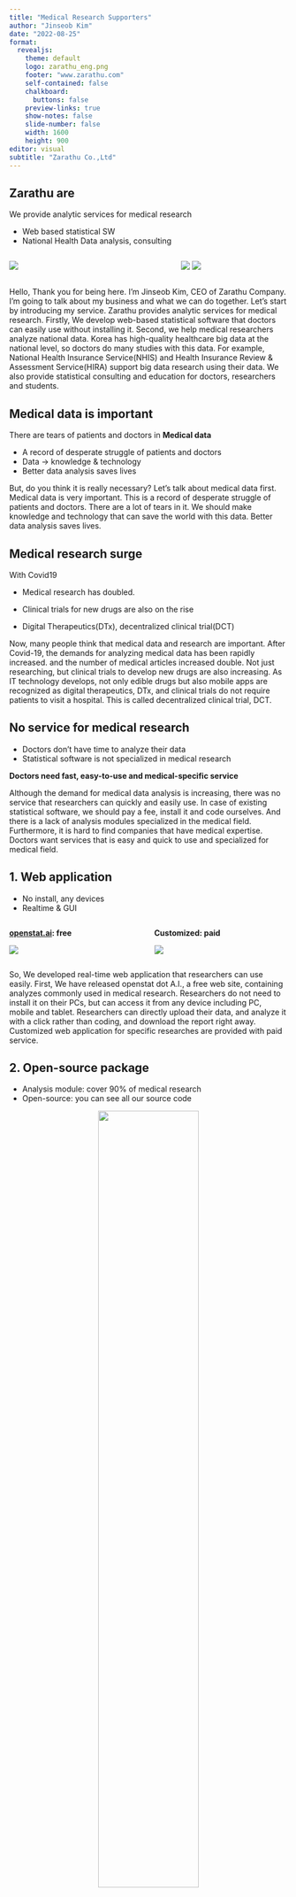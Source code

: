 ```yaml
---
title: "Medical Research Supporters"
author: "Jinseob Kim"
date: "2022-08-25"
format:
  revealjs: 
    theme: default
    logo: zarathu_eng.png
    footer: "www.zarathu.com"
    self-contained: false
    chalkboard: 
      buttons: false
    preview-links: true
    show-notes: false
    slide-number: false
    width: 1600
    height: 900
editor: visual
subtitle: "Zarathu Co.,Ltd"
---
```


## Zarathu are

We provide analytic services for medical research

-   Web based statistical SW
-   National Health Data analysis, consulting

::: columns
::: {.column width="60%"}
![](https://shinykorea.github.io/corona-activityrecord/d1.png)
:::

::: {.column width="40%"}
![](http://cdn.bosa.co.kr/news/photo/202009/2135109_169966_5652.jpg) ![](https://cdn.docdocdoc.co.kr/news/photo/201807/1057873_1117467_2355.jpg)
:::
:::

::: notes
Hello, Thank you for being here. I'm Jinseob Kim, CEO of Zarathu Company. I’m going to talk about my business and what we can do together. Let’s start by introducing my service. Zarathu provides analytic services for medical research. Firstly, We develop web-based statistical software that doctors can easily use without installing it. Second, we help medical researchers analyze national data. Korea has high-quality healthcare big data at the national level, so doctors do many studies with this data. For example, National Health Insurance Service(NHIS) and Health Insurance Review & Assessment Service(HIRA) support big data research using their data. We also provide statistical consulting and education for doctors, researchers and students.
:::

## Medical data is important

There are tears of patients and doctors in **Medical data**

-   A record of desperate struggle of patients and doctors
-   Data $\rightarrow$ knowledge & technology
-   Better data analysis saves lives

::: notes
But, do you think it is really necessary? Let’s talk about medical data first. Medical data is very important. This is a record of desperate struggle of patients and doctors. There are a lot of tears in it. We should make knowledge and technology that can save the world with this data. Better data analysis saves lives.
:::

## Medical research surge

With Covid19

-   Medical research has doubled.

-   Clinical trials for new drugs are also on the rise

-   Digital Therapeutics(DTx), decentralized clinical trial(DCT)

::: notes
Now, many people think that medical data and research are important. After Covid-19, the demands for analyzing medical data has been rapidly increased. and the number of medical articles increased double. Not just researching, but clinical trials to develop new drugs are also increasing. As IT technology develops, not only edible drugs but also mobile apps are recognized as digital therapeutics, DTx, and clinical trials do not require patients to visit a hospital. This is called decentralized clinical trial, DCT.
:::

## No service for medical research

-   Doctors don't have time to analyze their data
-   Statistical software is not specialized in medical research

**Doctors need fast, easy-to-use and medical-specific service**

::: notes
Although the demand for medical data analysis is increasing, there was no service that researchers can quickly and easily use. In case of existing statistical software, we should pay a fee, install it and code ourselves. And there is a lack of analysis modules specialized in the medical field. Furthermore, it is hard to find companies that have medical expertise. Doctors want services that is easy and quick to use and specialized for medical field.
:::

## 1. Web application

-   No install, any devices
-   Realtime & GUI

::: columns
::: {.column width="50%"}
[**openstat.ai**](https://openstat.ai/)**: free**

![](example-meta.png)
:::

::: {.column width="50%"}
**Customized: paid**

![](https://oopy.lazyrockets.com/api/v2/notion/image?src=https%3A%2F%2Fs3-us-west-2.amazonaws.com%2Fsecure.notion-static.com%2F5a9631fa-d51e-4701-a2e8-c1087a0f2c3b%2FUntitled.png&blockId=05eff788-7894-4c2e-9cfe-b8056bc0bcd7)
:::
:::

::: notes
So, We developed real-time web application that researchers can use easily. First, We have released openstat dot A.I., a free web site, containing analyzes commonly used in medical research. Researchers do not need to install it on their PCs, but can access it from any device including PC, mobile and tablet. Researchers can directly upload their data, and analyze it with a click rather than coding, and download the report right away. Customized web application for specific researches are provided with paid service.
:::

## 2. Open-source package

-   Analysis module: cover 90% of medical research
-   Open-source: you can see all our source code

<center><a href="https://github.com/zarathucorp/"><img src="github.png" width="60%"/></a></center>

::: notes
We have modulized more than 90% of analytical methods of medical researches. And all analytical modules are released as open source softwares. Anyone can reuse our codes. Figures below are open source softwares we developed with R, a programing language in field of data science
:::

## Open-source R&D

**Cloud based open-source statistical software development**

-   Ministry of Science and ICT(\$800,000)
-   **Fast, Easy-to-use, and for all people**

<center><a href="https://github.com/statgarten/"><img src="statgarten.png" width="50%"/></a></center>

::: notes
We were selected for open source SW start-up and open source software R&D hosted by Ministry of Science and ICT, based on our contribution to open source and community. The topic of R and D is to develop Cloud based open-source statistical software for general public, not doctors. As you see the figure below, we are developing it under the project name of “statgarten”.
:::

## Achievements

-   Support \>300 SCI papers.
-   Venture business certificate
-   100,000 Download: open-source package

<center><img src="paper.png" width="60%"/></center>

::: notes
Now, I will introduce other achievement. Since establishing the company, we have supported data analysis more than three hundred SCI papers including the Lancet, the world’s most prestigious journal, and our open source statistical package recorded more than one hundred thousand downloads. Based on this, we get venture business certificate and various start-up support programs.
:::

## Team

::: columns
::: {.column width="40%"}
![](https://oopy.lazyrockets.com/api/v2/notion/image?src=https%3A%2F%2Fs3-us-west-2.amazonaws.com%2Fsecure.notion-static.com%2Fe8629c40-8e65-409a-99ff-5c4a650edd1b%2FUntitled.png&blockId=c0dda860-ad50-450c-8f32-caf37c6db53f)
:::

::: {.column width="60%"}
**Jinseob Kim**, Founder

-   Mathematical Olympiad
-   Medical Doctor
-   Master of Public Health
-   SW engineer, Samsung electronics
:::

With 7 members

-   4 medicine/statistics, 2 developer, 1 persian
:::

::: notes
I will introduce my team now. I am a doctor majored public health. I founded Zarathu 4 years ago based on my experience at Mathematical Olympiad, Graduate School of Public Health and Health Service Group of Samsung Electronics of dealing with various health data. There are seven team members currently and their average age is twenty five, including 4 who majored medicine/statistics, 2 developers and 1 who majored Persian.
:::

## Plan

::: columns
::: {.column width="50%"}
**Now: medical research**

-   No.1 data analysis
-   Global service
-   Open-source contribution
:::

::: {.column width="50%"}
**Future: new drug**

-   Clinical trial data analysis
-   With global pharma, CRO, big tech
-   DTx/DCT specific service
:::
:::

::: notes
I will tell you about our future plan. Our current goal is to become the No. 1 data analysis company in the field of medical research. I think we are already No. 1.

Based on a strong network with Korean researchers, we are actively supporting global collaborative research. In addition, We will continuously contribute to the open source ecosystem and related communities.

We currently support analytics for medical research., but we plan to support analysis for clinical trials in the future. We have signed our first contract with domestic pharma company recently. Especially, We will provide service specialized especially for Digital Therapeutics(DTx) and decentralized clinical trial(DCT).
:::

## Vision

::: columns
::: {.column width="50%"}
**Save the world**

-   Supporting doctors
-   Make new knowledge
-   Save life
-   Save the world
-   Save the universe(?)
:::

::: {.column width="50%"}
**Produce rising stars**

-   New job: research supporter
-   Medicine + data analysis + IT
-   Full remote, global recruit

![](https://images-wixmp-ed30a86b8c4ca887773594c2.wixmp.com/f/d082a537-9a45-4512-af54-08c87b335298/dcniwyk-227f5054-927e-4d46-90d2-5e251f63de8c.png/v1/fill/w_934,h_856,strp/_produce_101__logo___png_by_tsukinofleur_dcniwyk-pre.png?token=eyJ0eXAiOiJKV1QiLCJhbGciOiJIUzI1NiJ9.eyJzdWIiOiJ1cm46YXBwOjdlMGQxODg5ODIyNjQzNzNhNWYwZDQxNWVhMGQyNmUwIiwiaXNzIjoidXJuOmFwcDo3ZTBkMTg4OTgyMjY0MzczYTVmMGQ0MTVlYTBkMjZlMCIsIm9iaiI6W1t7ImhlaWdodCI6Ijw9MTE3MyIsInBhdGgiOiJcL2ZcL2QwODJhNTM3LTlhNDUtNDUxMi1hZjU0LTA4Yzg3YjMzNTI5OFwvZGNuaXd5ay0yMjdmNTA1NC05MjdlLTRkNDYtOTBkMi01ZTI1MWY2M2RlOGMucG5nIiwid2lkdGgiOiI8PTEyODAifV1dLCJhdWQiOlsidXJuOnNlcnZpY2U6aW1hZ2Uub3BlcmF0aW9ucyJdfQ.RiQt71nDAAqXO4lU3Bb976adEZqm2oQfEQdQ5oCnf8s){width="50%"}
:::
:::

::: notes
Zarathu thinks ‘Save the World’ and ‘Produce rising star’ as our core value. We start by saving the world by helping medical researchers to make new medical knowledge, and finally we support our next generations to save the universe. The most important thing for us is to produce our data scientists as global stars. We will create new job called ‘research support specialist’ and make this job more popular than doctor and lawyer.
:::

## Collaborate

::: columns
::: {.column width="50%"}
**Medical data, research**

-   Data standardization
-   **openstat.ai** global service
-   Analytic service
:::

::: {.column width="50%"}
**Produce data scientist**

-   Education
-   Internship
-   Recruitment
:::
:::

::: notes
I want to suggest one thing to everyone here. Zarathu can help your country to make a better use of medical data. We can help to standardize the data for global collaborative research, and to use Openstat.ai service specific to your country. We will also support analytical service. We will not end just providing service, but we will produce young data scientists in your country . We will constantly do education and internship program and support to recruit them in Korea.
:::

# Thank you for your time

::: notes
If anyone has questions I’ll be happy to answer them.
:::

